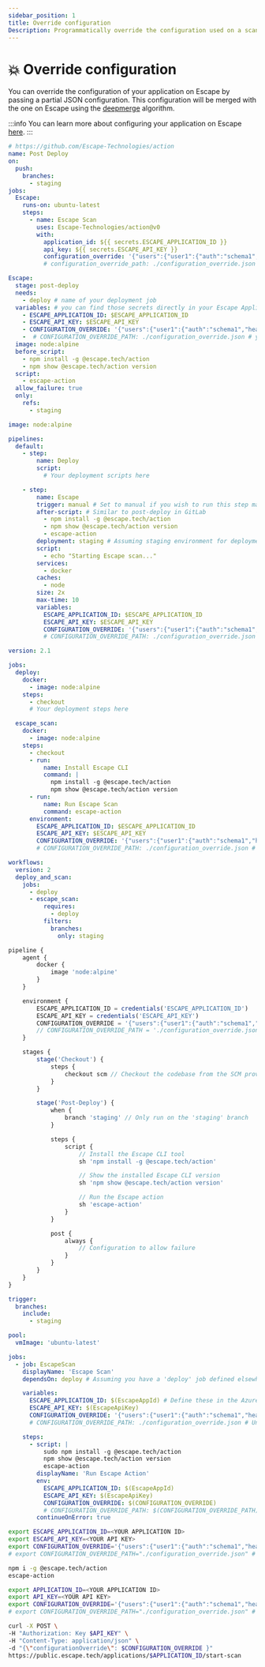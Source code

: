 ```yaml
---
sidebar_position: 1
title: Override configuration
Description: Programmatically override the configuration used on a scan
---
```



# 💥 Override configuration

You can override the configuration of your application on Escape by passing a partial JSON configuration. This configuration will be merged with the one on Escape using the [deepmerge](https://github.com/RebeccaStevens/deepmerge-ts) algorithm.

:::info
You can learn more about configuring your application on Escape [here](/api-testing/advanced-usage/parameters-reference).
:::

<Tabs>
  <TabItem value="github" label="GitHub Action" default>

```yaml
# https://github.com/Escape-Technologies/action
name: Post Deploy
on:
  push:
    branches:
      - staging
jobs:
  Escape:
    runs-on: ubuntu-latest
    steps:
      - name: Escape Scan
        uses: Escape-Technologies/action@v0
        with:
          application_id: ${{ secrets.ESCAPE_APPLICATION_ID }}
          api_key: ${{ secrets.ESCAPE_API_KEY }}
          configuration_override: '{"users":{"user1":{"auth":"schema1","headers":{"Authorization":"<YOUR_AUTH>"}}},"auth":{"schema1":{"tech":"manual"}}}'
          # configuration_override_path: ./configuration_override.json # you can also use a file
```

  </TabItem>
  <TabItem value="gitlab" label="Gitlab CI">

```yaml
Escape:
  stage: post-deploy
  needs:
    - deploy # name of your deployment job
  variables: # you can find those secrets directly in your Escape Application Settings
    - ESCAPE_APPLICATION_ID: $ESCAPE_APPLICATION_ID
    - ESCAPE_API_KEY: $ESCAPE_API_KEY
    - CONFIGURATION_OVERRIDE: '{"users":{"user1":{"auth":"schema1","headers":{"Authorization":"<YOUR_AUTH>"}}},"auth":{"schema1":{"tech":"manual"}}}'
    -  # CONFIGURATION_OVERRIDE_PATH: ./configuration_override.json # you can also use a file
  image: node:alpine
  before_script:
    - npm install -g @escape.tech/action
    - npm show @escape.tech/action version
  script:
    - escape-action
  allow_failure: true
  only:
    refs:
      - staging
```

  </TabItem>

  <TabItem value="bitbucket" label="Bitbucket Pipelines">

```yaml
image: node:alpine

pipelines:
  default:
    - step:
        name: Deploy
        script:
          # Your deployment scripts here

    - step:
        name: Escape
        trigger: manual # Set to manual if you wish to run this step manually
        after-script: # Similar to post-deploy in GitLab
          - npm install -g @escape.tech/action
          - npm show @escape.tech/action version
          - escape-action
        deployment: staging # Assuming staging environment for deployment
        script:
          - echo "Starting Escape scan..."
        services:
          - docker
        caches:
          - node
        size: 2x
        max-time: 10
        variables:
          ESCAPE_APPLICATION_ID: $ESCAPE_APPLICATION_ID
          ESCAPE_API_KEY: $ESCAPE_API_KEY
          CONFIGURATION_OVERRIDE: '{"users":{"user1":{"auth":"schema1","headers":{"Authorization":"<YOUR_AUTH>"}}},"auth":{"schema1":{"tech":"manual"}}}'
          # CONFIGURATION_OVERRIDE_PATH: ./configuration_override.json # Uncomment if you're using a file for configuration override
```

  </TabItem>

  <TabItem value="circleci" label="CircleCI">

```yaml
version: 2.1

jobs:
  deploy:
    docker:
      - image: node:alpine
    steps:
      - checkout
      # Your deployment steps here

  escape_scan:
    docker:
      - image: node:alpine
    steps:
      - checkout
      - run:
          name: Install Escape CLI
          command: |
            npm install -g @escape.tech/action
            npm show @escape.tech/action version
      - run:
          name: Run Escape Scan
          command: escape-action
      environment:
        ESCAPE_APPLICATION_ID: $ESCAPE_APPLICATION_ID
        ESCAPE_API_KEY: $ESCAPE_API_KEY
        CONFIGURATION_OVERRIDE: '{"users":{"user1":{"auth":"schema1","headers":{"Authorization":"<YOUR_AUTH>"}}},"auth":{"schema1":{"tech":"manual"}}}'
        # CONFIGURATION_OVERRIDE_PATH: ./configuration_override.json # Uncomment if you're using a file for configuration override

workflows:
  version: 2
  deploy_and_scan:
    jobs:
      - deploy
      - escape_scan:
          requires:
            - deploy
          filters:
            branches:
              only: staging


```

  </TabItem>

  <TabItem value="jenkins" label="Jenkins Pipeline" default>

```javascript
pipeline {
    agent {
        docker {
            image 'node:alpine'
        }
    }

    environment {
        ESCAPE_APPLICATION_ID = credentials('ESCAPE_APPLICATION_ID')
        ESCAPE_API_KEY = credentials('ESCAPE_API_KEY')
        CONFIGURATION_OVERRIDE = '{"users":{"user1":{"auth":"schema1","headers":{"Authorization":"<YOUR_AUTH>"}}},"auth":{"schema1":{"tech":"manual"}}}'
        // CONFIGURATION_OVERRIDE_PATH = './configuration_override.json' // Optional, you can also use a file
    }

    stages {
        stage('Checkout') {
            steps {
                checkout scm // Checkout the codebase from the SCM provider
            }
        }

        stage('Post-Deploy') {
            when {
                branch 'staging' // Only run on the 'staging' branch
            }

            steps {
                script {
                    // Install the Escape CLI tool
                    sh 'npm install -g @escape.tech/action'

                    // Show the installed Escape CLI version
                    sh 'npm show @escape.tech/action version'

                    // Run the Escape action
                    sh 'escape-action'
                }
            }

            post {
                always {
                    // Configuration to allow failure
                }
            }
        }
    }
}
```

  </TabItem>

  <TabItem value="azure" label="Azure DevOps">

```yaml
trigger:
  branches:
    include:
      - staging

pool:
  vmImage: 'ubuntu-latest'

jobs:
  - job: EscapeScan
    displayName: 'Escape Scan'
    dependsOn: deploy # Assuming you have a 'deploy' job defined elsewhere in your Azure DevOps pipeline.

    variables:
      ESCAPE_APPLICATION_ID: $(EscapeAppId) # Define these in the Azure DevOps Pipeline environment variables or in a variable group.
      ESCAPE_API_KEY: $(EscapeApiKey)
      CONFIGURATION_OVERRIDE: '{"users":{"user1":{"auth":"schema1","headers":{"Authorization":"<YOUR_AUTH>"}}},"auth":{"schema1":{"tech":"manual"}}}'
      # CONFIGURATION_OVERRIDE_PATH: ./configuration_override.json # Uncomment if you want to use a file.

    steps:
      - script: |
          sudo npm install -g @escape.tech/action
          npm show @escape.tech/action version
          escape-action
        displayName: 'Run Escape Action'
        env:
          ESCAPE_APPLICATION_ID: $(EscapeAppId)
          ESCAPE_API_KEY: $(EscapeApiKey)
          CONFIGURATION_OVERRIDE: $(CONFIGURATION_OVERRIDE)
          # CONFIGURATION_OVERRIDE_PATH: $(CONFIGURATION_OVERRIDE_PATH) # Uncomment if you want to use a file.
        continueOnError: true
```

  </TabItem>

  <TabItem value="cli" label="CLI">

```bash
export ESCAPE_APPLICATION_ID=<YOUR APPLICATION ID>
export ESCAPE_API_KEY=<YOUR API KEY>
export CONFIGURATION_OVERRIDE='{"users":{"user1":{"auth":"schema1","headers":{"Authorization":"<YOUR_AUTH>"}}},"auth":{"schema1":{"tech":"manual"}}}'
# export CONFIGURATION_OVERRIDE_PATH="./configuration_override.json" # you can also use a file

npm i -g @escape.tech/action
escape-action
```

  </TabItem>
  <TabItem value="api" label="API">

```bash
export APPLICATION_ID=<YOUR APPLICATION ID>
export API_KEY=<YOUR API KEY>
export CONFIGURATION_OVERRIDE='{"users":{"user1":{"auth":"schema1","headers":{"Authorization":"<YOUR_AUTH>"}}},"auth":{"schema1":{"tech":"manual"}}}'
# export CONFIGURATION_OVERRIDE_PATH="./configuration_override.json" # you can also use a file

curl -X POST \
-H "Authorization: Key $API_KEY" \
-H "Content-Type: application/json" \
-d "{\"configurationOverride\": $CONFIGURATION_OVERRIDE }"
https://public.escape.tech/applications/$APPLICATION_ID/start-scan
```

  </TabItem>
</Tabs>
